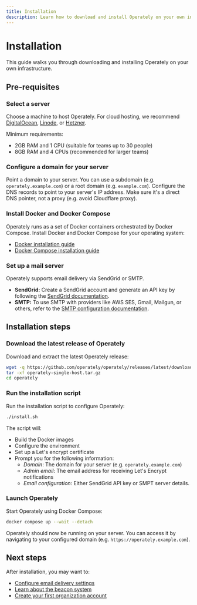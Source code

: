 ```yaml
---
title: Installation
description: Learn how to download and install Operately on your own infrastructure.
---
```


# Installation

This guide walks you through downloading and installing Operately on your own infrastructure.

## Pre-requisites

### Select a server

Choose a machine to host Operately. For cloud hosting, we recommend
[DigitalOcean](https://www.digitalocean.com/), [Linode](https://www.linode.com/), or
[Hetzner](https://www.hetzner.com/).

Minimum requirements:

- 2GB RAM and 1 CPU (suitable for teams up to 30 people)
- 8GB RAM and 4 CPUs (recommended for larger teams)

### Configure a domain for your server

Point a domain to your server. You can use a subdomain (e.g. `operately.example.com`) or a
root domain (e.g. `example.com`). Configure the DNS records to point to your server's IP
address. Make sure it's a direct DNS pointer, not a proxy (e.g. avoid Cloudflare proxy).

### Install Docker and Docker Compose

Operately runs as a set of Docker containers orchestrated by Docker Compose.
Install Docker and Docker Compose for your operating system:

- [Docker installation guide](https://docs.docker.com/get-docker/)
- [Docker Compose installation guide](https://docs.docker.com/compose/install/)

### Set up a mail server

Operately supports email delivery via SendGrid or SMTP.

- **SendGrid:** Create a SendGrid account and generate an API key by following
  the [SendGrid documentation](https://sendgrid.com/docs/ui/account-and-settings/api-keys/).
- **SMTP:** To use SMTP with providers like AWS SES, Gmail, Mailgun, or others,
  refer to the [SMTP configuration documentation](https://github.com/operately/operately/blob/main/docs/smtp-configuration.md).

## Installation steps

### Download the latest release of Operately

Download and extract the latest Operately release:

```bash
wget -q https://github.com/operately/operately/releases/latest/download/operately-single-host.tar.gz
tar -xf operately-single-host.tar.gz
cd operately
```

### Run the installation script

Run the installation script to configure Operately:

```bash
./install.sh
```

The script will:

- Build the Docker images
- Configure the environment
- Set up a Let's encrypt certificate
- Prompt you for the following information:
  - _Domain_: The domain for your server (e.g. `operately.example.com`)
  - _Admin email_: The email address for receiving Let's Encrypt notifications
  - _Email configuration_: Either SendGrid API key or SMPT server details.

### Launch Operately

Start Operately using Docker Compose:

```bash
docker compose up --wait --detach
```

Operately should now be running on your server. You can access it by navigating to your
configured domain (e.g. `https://operately.example.com`).

## Next steps

After installation, you may want to:

- [Configure email delivery settings](/help/self-hosted-email-delivery)
- [Learn about the beacon system](/help/self-hosted-beacon)
- [Create your first organization account](/help/create-organization)
